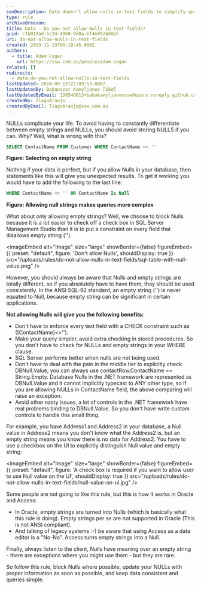 ```yaml
---
seoDescription: Data doesn't allow nulls in text fields to simplify queries and reduce complexity.
type: rule
archivedreason:
title: Data - Do you not allow Nulls in text fields?
guid: c1b019ad-1c24-4960-9d0a-bf4e0924d8e5
uri: do-not-allow-nulls-in-text-fields
created: 2019-11-23T00:18:45.000Z
authors:
  - title: Adam Cogan
    url: https://ssw.com.au/people/adam-cogan
related: []
redirects:
  - data-do-you-not-allow-nulls-in-text-fields
lastUpdated: 2024-09-15T22:09:53.000Z
lastUpdatedBy: Babanazar Kamyljanov [SSW]
lastUpdatedByEmail: 138548013+babakamyljanovssw@users.noreply.github.com
createdBy: TiagoAraujo
createdByEmail: TiagoAraujo@ssw.com.au
---
```


NULLs complicate your life. To avoid having to constantly differentiate between empty strings and NULLs, you should avoid storing NULLS if you can.
Why? Well, what is wrong with this?
```sql
SELECT ContactName FROM Customer WHERE ContactName <> ''
```

**Figure: Selecting on empty string**

Nothing if your data is perfect, but if you allow Nulls in your database, then statements like this will give you unexpected results. To get it working you would have to add the following to the last line:

```sql
WHERE ContactName <> '' OR ContactName Is Null
```

**Figure: Allowing null strings makes queries more complex**

What about only allowing empty strings? Well, we choose to block Nulls because it is a lot easier to check off a check box in SQL Server Management Studio than it is to put a constraint on every field that disallows empty string ('').


<imageEmbed
  alt="Image"
  size="large"
  showBorder={false}
  figureEmbed={{
    preset: "default",
    figure: 'Don\'t allow Nulls',
    shouldDisplay: true
  }}
  src="/uploads/rules/do-not-allow-nulls-in-text-fields/sql-table-with-null-value.png"
/>

However, you should always be aware that Nulls and empty strings are totally different, so if you absolutely have to have them, they should be used consistently. In the ANSI SQL-92 standard, an empty string ('') is never equated to Null, because empty string can be significant in certain applications.

**Not allowing Nulls will give you the following benefits:**

* Don't have to enforce every text field with a CHECK constraint such as ([ContactName]&lt;&gt;'').
* Make your query simpler, avoid extra checking in stored procedures. So you don't have to check for NULLs and empty strings in your WHERE clause.
* SQL Server performs better when nulls are not being used.
* Don't have to deal with the pain in the middle tier to explicitly check DBNull.Value, you can always use contactRow.ContactName == String.Empty. Database Nulls in the .NET framework are represented as DBNull.Value and it cannot implicitly typecast to ANY other type, so if you are allowing NULLs in ContactName field, the above comparing will raise an exception.
* Avoid other nasty issues, a lot of controls in the .NET framework have real problems binding to DBNull.Value. So you don't have write custom controls to handle this small thing.

For example, you have Address1 and Address2 in your database, a Null value in Address2 means you don't know what the Address2 is, but an empty string means you know there is no data for Address2. You have to use a checkbox on the UI to explicitly distinguish Null value and empty string:


<imageEmbed
  alt="Image"
  size="large"
  showBorder={false}
  figureEmbed={{
    preset: "default",
    figure: 'A check box is required if you want to allow user to use Null value on the UI',
    shouldDisplay: true
  }}
  src="/uploads/rules/do-not-allow-nulls-in-text-fields/null-value-on-ui.jpg"
/>

Some people are not going to like this rule, but this is how it works in Oracle and Access:

* In Oracle, empty strings are turned into Nulls (which is basically what this rule is doing). Empty strings per se are not supported in Oracle (This is not ANSI compliant).
* And talking of legacy systems :-) be aware that using Access as a data editor is a "No-No". Access turns empty strings into a Null.

Finally, always listen to the client, Nulls have meaning over an empty string - there are exceptions where you might use them - but they are rare.

So follow this rule, block Nulls where possible, update your NULLs with proper information as soon as possible, and keep data consistent and queries simple.
